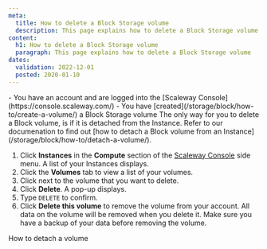 ```yaml
---
meta:
  title: How to delete a Block Storage volume 
  description: This page explains how to delete a Block Storage volume
content:
  h1: How to delete a Block Storage volume 
  paragraph: This page explains how to delete a Block Storage volume
dates:
  validation: 2022-12-01
  posted: 2020-01-10
---
```


<Message type="requirement">
  - You have an account and are logged into the [Scaleway Console](https://console.scaleway.com/) 
  - You have [created](/storage/block/how-to/create-a-volume/) a Block Storage volume
</Message>

<Message type="note">
  The only way for you to delete a Block volume, is if it is detached from the Instance. Refer to our documenation to find out [how to detach a Block volume from an Instance](/storage/block/how-to/detach-a-volume/).
</Message>

1. Click **Instances** in the **Compute** section of the [Scaleway Console](https://console.scaleway.com) side menu. A list of your Instances displays.
3. Click the **Volumes** tab to view a list of your volumes.
4. Click <Icon name="more" /> next to the volume that you want to delete. 
5. Click **Delete**. A pop-up displays.
    <Lightbox src="scaleway-block-delete-volume.webp" alt="" />
6. Type `DELETE` to confirm.
7. Click **Delete this volume** to remove the volume from your account.
    <Message type="important">
    All data on the volume will be removed when you delete it. Make sure you have a backup of your data before removing the volume.
    </Message>


<Navigation title="See Also">
  <PreviousButton to="/storage/block/how-to/detach-a-volume/">How to detach a volume</PreviousButton>
</Navigation>

